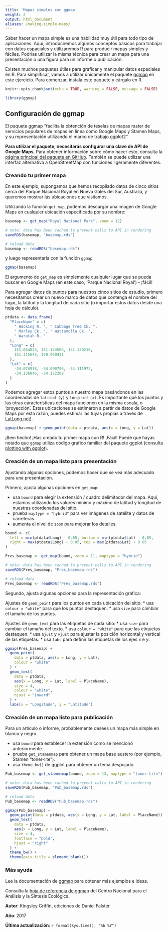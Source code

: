 ```yaml
---
title: 'Mapas simples con ggmap'
weight: 2
output: html_document
aliases: /making-simple-maps/
---
```


Saber hacer un mapa simple es una habilidad muy útil para todo tipo de aplicaciones. Aquí, introduciremos algunos conceptos básicos para trabajar con datos espaciales y utilizaremos R para producir mapas simples y fáciles. Podrías utilizar la misma técnica para crear un mapa para una presentación o una figura para un informe o publicación.

Existen muchos paquetes útiles para graficar y manipular datos espaciales en R. Para simplificar, vamos a utilizar únicamente el paquete [ggmap](https://cran.r-project.org/web/packages/ggmap/index.html) en este ejercicio. Para comenzar, instala este paquete y cárgalo en R.


```r
knitr::opts_chunk$set(echo = TRUE, warning = FALSE, message = FALSE)
```

```r
library(ggmap)
```
  
## Configuración de ggmap

El paquete ggmap "facilita la obtención de teselas de mapas raster de servicios populares de mapas en línea como Google Maps y Stamen Maps, y su representación utilizando el marco de trabajo ggplot2".

**Para utilizar el paquete, necesitarás configurar una clave de API de Google Maps**. Para obtener información sobre cómo hacer esto, consulta la [página principal del paquete en GitHub](https://github.com/dkahle/ggmap). También se puede utilizar una interfaz alternativa a OpenStreetMap con funciones ligeramente diferentes.

### Creando tu primer mapa

En este ejemplo, supongamos que hemos recopilado datos de cinco sitios cerca del Parque Nacional Royal en Nueva Gales del Sur, Australia, y queremos mostrar las ubicaciones que visitamos.

Utilizando la función `get_map`, podemos descargar una imagen de Google Maps en cualquier ubicación especificada por su nombre:


```r
basemap <- get_map("Royal National Park", zoom = 12)
```

```r
# note: data has been cached to prevent calls to API in rendering
saveRDS(basemap, "basemap.rds")
```

```r
# reload data
basemap <- readRDS("basemap.rds")
```

y luego representarla con la función `ggmap`:

```r
ggmap(basemap)
```


El argumento de `get_map` es simplemente cualquier lugar que se pueda buscar en Google Maps (en este caso, 'Parque Nacional Royal') - ¡fácil!

Para agregar datos de puntos para nuestros cinco sitios de estudio, primero necesitamos crear un nuevo marco de datos que contenga el nombre del lugar, la latitud y la longitud de cada sitio (o importar estos datos desde una hoja de cálculo).

```r
ptdata <- data.frame(
  "PlaceName" = c(
    " Hacking R. ", " Cabbage Tree Ck. ",
    " Marley Ck. ", " Wattamolla Ck. ",
    " Waratah R. "
  ),
  "Long" = c(
    151.054823, 151.124566, 151.139216,
    151.115645, 150.960431
  ),
  "Lat" = c(
    -34.074918, -34.090796, -34.111972,
    -34.136046, -34.172308
  )
)
```


Podemos agregar estos puntos a nuestro mapa basándonos en las coordenadas de `latitud (y)` y `longitud (x)`. Es importante que los puntos y las otras características del mapa funcionen en la misma escala, o 'proyección'. Estas ubicaciones se estimaron a partir de datos de Google Maps por esta razón, puedes estimar las tuyas propias a través de [LatLong.net](http://latlong.net)).


```r
ggmap(basemap) + geom_point(data = ptdata, aes(x = Long, y = Lat))
```
 
  
¡Bien hecho! ¡Has creado tu primer mapa con R! ¡Fácil! Puede que hayas notado que `ggmap` utiliza código gráfico familiar del paquete ggplot (consulta [plotting with ggplot](/graphics/ggplot/)).

### Creación de un mapa listo para presentación

Ajustando algunas opciones, podemos hacer que se vea más adecuado para una presentación.

Primero, ajusta algunas opciones en `get_map`:

* usa `bound` para elegir la extensión / cuadro delimitador del mapa. Aquí, estamos utilizando los valores mínimo y máximo de latitud y longitud de nuestras coordenadas del sitio.
* prueba `maptype = "hybrid"` para ver imágenes de satélite y datos de carreteras.
* aumenta el nivel de `zoom` para mejorar los detalles.

  
```r
bound <- c(
  left = min(ptdata$Long) - 0.05, bottom = min(ptdata$Lat) - 0.05,
  right = max(ptdata$Long) + 0.05, top = max(ptdata$Lat) + 0.05
)
```

```r
Pres_basemap <- get_map(bound, zoom = 11, maptype = "hybrid")
```

```r
# note: data has been cached to prevent calls to API in rendering
saveRDS(Pres_basemap, "Pres_basemap.rds")
```

```r
# reload data
Pres_basemap <- readRDS("Pres_basemap.rds")
```


Segundo, ajusta algunas opciones para la representación gráfica:

Ajustes de `geom_point` para los puntos en cada ubicación del sitio:
* usa `colour = "white"` para que los puntos destaquen.
* usa `size` para cambiar el tamaño de los puntos.

Ajustes de `geom_text` para las etiquetas de cada sitio:
* usa `size` para cambiar el tamaño del texto.
* usa `colour = "white"` para que las etiquetas destaquen.
* usa `hjust` y `vjust` para ajustar la posición horizontal y vertical de las etiquetas.
* usa `labs` para definir las etiquetas de los ejes *x* e *y*.


```r
ggmap(Pres_basemap) +
  geom_point(
    data = ptdata, aes(x = Long, y = Lat),
    colour = "white"
  ) +
  geom_text(
    data = ptdata,
    aes(x = Long, y = Lat, label = PlaceName),
    size = 4,
    colour = "white",
    hjust = "inward"
  ) +
  labs(x = "Longitude", y = "Latitude")
```

### Creación de un mapa listo para publicación

Para un artículo o informe, probablemente desees un mapa más simple en blanco y negro.

* usa `bound` para establecer la extensión como se mencionó anteriormente.
* prueba `get_stamenmap` para obtener un mapa base austero (por ejemplo, Stamen "toner-lite").
* usa `theme_bw()` de ggplot para obtener un tema despojado.
 

```r
Pub_basemap <- get_stamenmap(bound, zoom = 13, maptype = "toner-lite")
```

```r
# note: data has been cached to prevent calls to API in rendering
saveRDS(Pub_basemap, "Pub_basemap.rds")
```

```r
# reload data
Pub_basemap <- readRDS("Pub_basemap.rds")
```


```r
ggmap(Pub_basemap) +
  geom_point(data = ptdata, aes(x = Long, y = Lat, label = PlaceName)) +
  geom_text(
    data = ptdata,
    aes(x = Long, y = Lat, label = PlaceName),
    size = 4,
    fontface = "bold",
    hjust = "right"
  ) +
  theme_bw() +
  theme(axis.title = element_blank())
```

### Más ayuda

Lee la documentación de [ggmap](https://cran.r-project.org/web/packages/ggmap/index.html) para obtener más ejemplos e ideas.

Consulta la [hoja de referencia de ggmap](https://www.nceas.ucsb.edu/~frazier/RSpatialGuides/ggmap/ggmapCheatsheet.pdf) del Centro Nacional para el Análisis y la Síntesis Ecológica.

**Autor**: Kingsley Griffin, ediciones de Daniel Falster

**Año**: 2017

**Última actualización**: `r format(Sys.time(), "%b %Y")`


